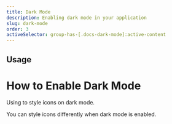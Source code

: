 ```yaml
---
title: Dark Mode
description: Enabling dark mode in your application
slug: dark-mode
order: 3
activeSelector: group-has-[.docs-dark-mode]:active-content
---
```



## Usage

# How to Enable Dark Mode

Using <RocketIconsText /> to style icons on dark mode.

You can style icons differently when dark mode is enabled.
